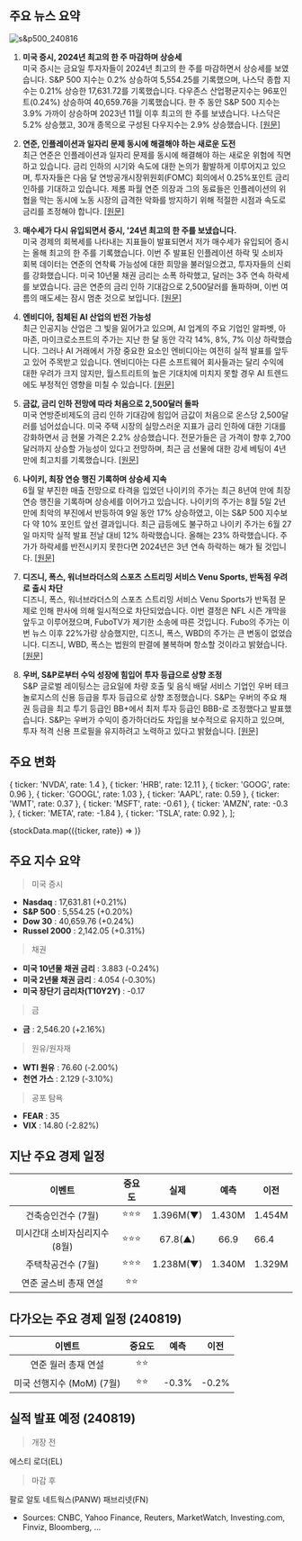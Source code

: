 ## 주요 뉴스 요약

![s&p500_240816](/map/240816.png)

1. **미국 증시, 2024년 최고의 한 주 마감하며 상승세**  
   미국 증시는 금요일 투자자들이 2024년 최고의 한 주를 마감하면서 상승세를 보였습니다. S&P 500 지수는 0.2% 상승하여 5,554.25를 기록했으며, 나스닥 종합 지수는 0.21% 상승한 17,631.72를 기록했습니다. 다우존스 산업평균지수는 96포인트(0.24%) 상승하여 40,659.76을 기록했습니다. 한 주 동안 S&P 500 지수는 3.9% 가까이 상승하며 2023년 11월 이후 최고의 한 주를 보냈습니다. 나스닥은 5.2% 상승했고, 30개 종목으로 구성된 다우지수는 2.9% 상승했습니다. [[원문]](https://www.cnbc.com/2024/08/15/stock-futures-are-little-changed-as-wall-street-heads-for-a-winning-week.html)

2. **연준, 인플레이션과 일자리 문제 동시에 해결해야 하는 새로운 도전**  
   최근 연준은 인플레이션과 일자리 문제를 동시에 해결해야 하는 새로운 위험에 직면하고 있습니다. 금리 인하의 시기와 속도에 대한 논의가 활발하게 이루어지고 있으며, 투자자들은 다음 달 연방공개시장위원회(FOMC) 회의에서 0.25%포인트 금리 인하를 기대하고 있습니다. 제롬 파월 연준 의장과 그의 동료들은 인플레이션의 위협을 막는 동시에 노동 시장의 급격한 악화를 방지하기 위해 적절한 시점과 속도로 금리를 조정해야 합니다. [[원문]](https://www.bloomberg.com/news/articles/2024-08-16/labor-market-worries-give-fed-new-challenge-as-inflation-slows)

3. **매수세가 다시 유입되면서 증시, '24년 최고의 한 주를 보냈습니다.**  
   미국 경제의 회복세를 나타내는 지표들이 발표되면서 저가 매수세가 유입되어 증시는 올해 최고의 한 주를 기록했습니다. 이번 주 발표된 인플레이션 하락 및 소비자 회복 데이터는 연준의 연착륙 가능성에 대한 희망을 불러일으켰고, 투자자들의 신뢰를 강화했습니다. 미국 10년물 채권 금리는 소폭 하락했고, 달러는 3주 연속 하락세를 보였습니다. 금은 연준의 금리 인하 기대감으로 2,500달러를 돌파하며, 이번 여름의 매도세는 잠시 멈춘 것으로 보입니다. [[원문]](https://finance.yahoo.com/news/asian-stocks-rise-us-recession-222800536.html)

4. **엔비디아, 침체된 AI 산업의 반전 가능성**  
   최근 인공지능 산업은 그 빛을 잃어가고 있으며, AI 업계의 주요 기업인 알파벳, 아마존, 마이크로소프트의 주가는 지난 한 달 동안 각각 14%, 8%, 7% 이상 하락했습니다. 그러나 AI 거래에서 가장 중요한 요소인 엔비디아는 여전히 실적 발표를 앞두고 있어 주목받고 있습니다. 엔비디아는 다른 소프트웨어 회사들과는 달리 수익에 대한 우려가 크지 않지만, 월스트리트의 높은 기대치에 미치지 못할 경우 AI 트렌드에도 부정적인 영향을 미칠 수 있습니다. [[원문]](https://finance.yahoo.com/news/nvidias-earnings-could-turn-around-the-ailing-ai-trade-173554788.html)

5. **금값, 금리 인하 전망에 따라 처음으로 2,500달러 돌파**  
   미국 연방준비제도의 금리 인하 기대감에 힘입어 금값이 처음으로 온스당 2,500달러를 넘어섰습니다. 미국 주택 시장의 실망스러운 지표가 금리 인하에 대한 기대를 강화하면서 금 현물 가격은 2.2% 상승했습니다. 전문가들은 금 가격이 향후 2,700달러까지 상승할 가능성이 있다고 전망하며, 최근 금 선물에 대한 강세 베팅이 4년 만에 최고치를 기록했습니다. [[원문]](https://finance.yahoo.com/news/gold-tops-2-500-first-160231826.html)

6. **나이키, 최장 연승 행진 기록하며 상승세 지속**  
   6월 말 부진한 매출 전망으로 타격을 입었던 나이키의 주가는 최근 8년여 만에 최장 연승 행진을 기록하며 상승세를 이어가고 있습니다. 나이키의 주가는 8월 5일 2년 만에 최악의 부진에서 반등하여 9일 동안 17% 상승하였고, 이는 S&P 500 지수보다 약 10% 포인트 앞선 결과입니다. 최근 급등에도 불구하고 나이키 주가는 6월 27일 마지막 실적 발표 전날 대비 12% 하락했습니다. 올해는 23% 하락했습니다. 주가가 하락세를 반전시키지 못한다면 2024년은 3년 연속 하락하는 해가 될 것입니다. [[원문]](https://www.bloomberg.com/news/articles/2024-08-16/nike-nke-eyes-longest-win-streak-in-eight-years-as-sentiment-shifts)

7. **디즈니, 폭스, 워너브라더스의 스포츠 스트리밍 서비스 Venu Sports, 반독점 우려로 출시 차단**  
   디즈니, 폭스, 워너브라더스의 스포츠 스트리밍 서비스 Venu Sports가 반독점 문제로 인해 판사에 의해 일시적으로 차단되었습니다. 이번 결정은 NFL 시즌 개막을 앞두고 이루어졌으며, FuboTV가 제기한 소송에 따른 것입니다. Fubo의 주가는 이번 뉴스 이후 22%가량 상승했지만, 디즈니, 폭스, WBD의 주가는 큰 변동이 없었습니다. 디즈니, WBD, 폭스는 법원의 판결에 불복하며 항소할 것이라고 밝혔습니다. [[원문]](https://finance.yahoo.com/news/sports-streaming-service-from-disney-fox-and-warner-bros-discovery-blocked-by-judge-citing-antitrust-concerns-202231199.html)

8. **우버, S&P로부터 수익 성장에 힘입어 투자 등급으로 상향 조정**  
   S&P 글로벌 레이팅스는 금요일에 차량 호출 및 음식 배달 서비스 기업인 우버 테크놀로지스의 신용 등급을 투자 등급으로 상향 조정했습니다. S&P는 우버의 주요 채권 등급을 최고 투기 등급인 BB+에서 최저 투자 등급인 BBB-로 조정했다고 발표했습니다. S&P는 우버가 수익이 증가하더라도 차입을 보수적으로 유지하고 있으며, 투자 적격 신용 프로필을 유지하려고 노력하고 있다고 밝혔습니다. [[원문]](https://www.bloomberg.com/news/articles/2024-08-16/uber-raised-to-investment-grade-status-by-s-p-on-earnings-growth?srnd=phx-markets&embedded-checkout=true)

## 주요 변화

  { ticker: 'NVDA', rate: 1.4 },
  { ticker: 'HRB', rate: 12.11 },
  { ticker: 'GOOG', rate: 0.96 },
  { ticker: 'GOOGL', rate: 1.03 },
  { ticker: 'AAPL', rate: 0.59 },
  { ticker: 'WMT', rate: 0.37 },
  { ticker: 'MSFT', rate: -0.61 },
  { ticker: 'AMZN', rate: -0.3 },
  { ticker: 'META', rate: -1.84 },
  { ticker: 'TSLA', rate: 0.92 },
];

{stockData.map(({ticker, rate}) => <StockCardMini ticker={ticker} rate={rate}></StockCardMini>)}

## 주요 지수 요약

> 미국 증시

- **Nasdaq** : 17,631.81 (+0.21%)
- **S&P 500** : 5,554.25 (+0.20%)
- **Dow 30** : 40,659.76 (+0.24%)
- **Russel 2000** : 2,142.05 (+0.31%)

> 채권

- **미국 10년물 채권 금리** : 3.883 (-0.24%)
- **미국 2년물 채권 금리** : 4.054 (-0.30%)
- **미국 장단기 금리차(T10Y2Y)** : -0.17

> 금

- **금** : 2,546.20 (+2.16%)

> 원유/원자재

- **WTI 원유** : 76.60 (-2.00%)
- **천연 가스** : 2.129 (-3.10%)

> 공포 탐욕

- **FEAR** : 35
- **VIX** : 14.80 (-2.82%)

## 지난 주요 경제 일정

|            이벤트             | 중요도 |   실제    |  예측  | 이전   |
| :---------------------------: | :----: | :-------: | :----: | ------ |
|      건축승인건수 (7월)       | ⭐⭐⭐ | 1.396M(▼) | 1.430M | 1.454M |
| 미시간대 소비자심리지수 (8월) | ⭐⭐⭐ |  67.8(▲)  |  66.9  | 66.4   |
|      주택착공건수 (7월)       | ⭐⭐⭐ | 1.238M(▼) | 1.340M | 1.329M |
|     연준 굴스비 총재 연설     |  ⭐⭐  |           |        |        |

## 다가오는 주요 경제 일정 (240819)

|          이벤트           | 중요도 | 예측  | 이전  |
| :-----------------------: | :----: | :---: | :---: |
|    연준 월러 총재 연설    |  ⭐⭐  |       |       |
| 미국 선행지수 (MoM) (7월) |  ⭐⭐  | -0.3% | -0.2% |

## 실적 발표 예정 (240819)

> 개장 전

에스티 로더(EL)

> 마감 후

팔로 알토 네트웍스(PANW)
패브리넷(FN)

- Sources: CNBC, Yahoo Finance, Reuters, MarketWatch, Investing.com, Finviz, Bloomberg, ...
